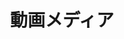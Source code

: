 ---
title: "動画メディア"
description: "経営者インタビューを動画で配信。リアルな表情と声で伝える挑戦ストーリー"
blocks:
  - name: "HEADER"
    title: "動画メディア"
---